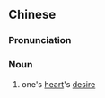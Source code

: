 ==Chinese==
{{zh-forms|s=下怀}}

===Pronunciation===
{{zh-pron
|m=xiàhuái
|c=haa6 waai4
|mn=qz:hǎ-hoâi/xm:hā-hoâi/zz:hēe-hoâi
|cat=n
}}

===Noun===
{{zh-noun}}

# one's [[heart]]'s [[desire]]